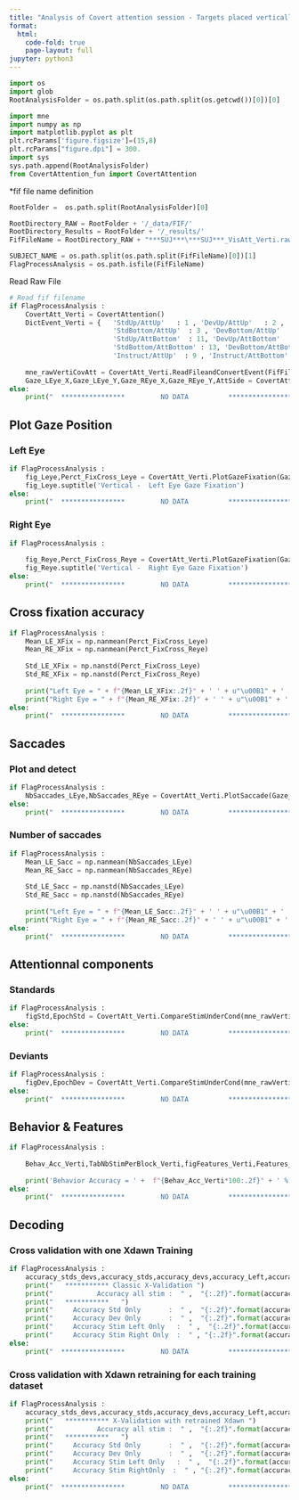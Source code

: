 ```yaml
---
title: "Analysis of Covert attention session - Targets placed vertically"
format:
  html:
    code-fold: true
    page-layout: full
jupyter: python3
---
```



```python
import os 
import glob
RootAnalysisFolder = os.path.split(os.path.split(os.getcwd())[0])[0]

import mne
import numpy as np
import matplotlib.pyplot as plt
plt.rcParams['figure.figsize']=(15,8)
plt.rcParams["figure.dpi"] = 300.
import sys
sys.path.append(RootAnalysisFolder)
from CovertAttention_fun import CovertAttention
```

*fif file name definition

```python

RootFolder =  os.path.split(RootAnalysisFolder)[0]

RootDirectory_RAW = RootFolder + '/_data/FIF/'
RootDirectory_Results = RootFolder + '/_results/'
FifFileName = RootDirectory_RAW + "***SUJ***\***SUJ***_VisAtt_Verti.raw.fif"

SUBJECT_NAME = os.path.split(os.path.split(FifFileName)[0])[1]
FlagProcessAnalysis = os.path.isfile(FifFileName)

```


Read Raw File

```python

# Read fif filename 
if FlagProcessAnalysis :
	CovertAtt_Verti = CovertAttention()
	DictEvent_Verti = {   'StdUp/AttUp'   : 1 , 'DevUp/AttUp'   : 2 ,
		                  'StdBottom/AttUp'  : 3 , 'DevBottom/AttUp'  : 4 , 
		                  'StdUp/AttBottom'  : 11, 'DevUp/AttBottom'  : 12,
		                  'StdBottom/AttBottom' : 13, 'DevBottom/AttBottom' : 14,
		                  'Instruct/AttUp'  : 9 , 'Instruct/AttBottom' : 10 }
		
	mne_rawVertiCovAtt = CovertAtt_Verti.ReadFileandConvertEvent(FifFileName, DictEvent_Verti)
	Gaze_LEye_X,Gaze_LEye_Y,Gaze_REye_X,Gaze_REye_Y,AttSide = CovertAtt_Verti.SetGazeData(mne_rawVertiCovAtt)
else:
	print("  ****************         NO DATA          ****************")
```

## Plot Gaze Position
### Left Eye
```python
if FlagProcessAnalysis :
	fig_Leye,Perct_FixCross_Leye = CovertAtt_Verti.PlotGazeFixation(Gaze_LEye_X,Gaze_LEye_Y,AttSide)
	fig_Leye.suptitle('Vertical -  Left Eye Gaze Fixation')
else:
	print("  ****************         NO DATA          ****************")
```
### Right Eye
```python
if FlagProcessAnalysis :
	
	fig_Reye,Perct_FixCross_Reye = CovertAtt_Verti.PlotGazeFixation(Gaze_REye_X,Gaze_REye_Y,AttSide)
	fig_Reye.suptitle('Vertical -  Right Eye Gaze Fixation')
else:
	print("  ****************         NO DATA          ****************")
```

## Cross fixation accuracy
```python
if FlagProcessAnalysis :
	Mean_LE_XFix = np.nanmean(Perct_FixCross_Leye)
	Mean_RE_XFix = np.nanmean(Perct_FixCross_Reye)
	
	Std_LE_XFix = np.nanstd(Perct_FixCross_Leye)
	Std_RE_XFix = np.nanstd(Perct_FixCross_Reye)
	
	print("Left Eye = " + f"{Mean_LE_XFix:.2f}" + ' ' + u"\u00B1" + ' ' + f"{Std_LE_XFix:.2f}" + " %")
	print("Right Eye = " + f"{Mean_RE_XFix:.2f}" + ' ' + u"\u00B1" + ' ' + f"{Std_RE_XFix:.2f}" + " %")
else:
	print("  ****************         NO DATA          ****************")
```
## Saccades
### Plot and detect
```python
if FlagProcessAnalysis :
	NbSaccades_LEye,NbSaccades_REye = CovertAtt_Verti.PlotSaccade(Gaze_LEye_X,Gaze_LEye_Y,Gaze_REye_X,Gaze_REye_Y,mne_rawVertiCovAtt.info['sfreq'],AttSide,'Hori')
else:
	print("  ****************         NO DATA          ****************")
```
### Number of saccades
```python
if FlagProcessAnalysis :
	Mean_LE_Sacc = np.nanmean(NbSaccades_LEye)
	Mean_RE_Sacc = np.nanmean(NbSaccades_REye)
	
	Std_LE_Sacc = np.nanstd(NbSaccades_LEye)
	Std_RE_Sacc = np.nanstd(NbSaccades_REye)
	
	print("Left Eye = " + f"{Mean_LE_Sacc:.2f}" + ' ' + u"\u00B1" + ' ' + f"{Std_LE_Sacc:.2f}" + " saccades")
	print("Right Eye = " + f"{Mean_RE_Sacc:.2f}" + ' ' + u"\u00B1" + ' ' + f"{Std_RE_Sacc:.2f}" + " saccades")
else:
	print("  ****************         NO DATA          ****************")
```

## Attentionnal components
### Standards
```python
if FlagProcessAnalysis :
	figStd,EpochStd = CovertAtt_Verti.CompareStimUnderCond(mne_rawVertiCovAtt,'Std',[1,1],'Standards')
else:
	print("  ****************         NO DATA          ****************")
```
### Deviants

```python
if FlagProcessAnalysis :
	figDev,EpochDev = CovertAtt_Verti.CompareStimUnderCond(mne_rawVertiCovAtt,'Dev',[2.5,2.5],'Deviants')
else:
	print("  ****************         NO DATA          ****************")
```


## Behavior & Features
```python
if FlagProcessAnalysis :
	
	Behav_Acc_Verti,TabNbStimPerBlock_Verti,figFeatures_Verti,Features_Verti,nb_spatial_filters,NbPtsEpoch= CovertAtt_Verti.ComputeFeatures(mne_rawVertiCovAtt)
	
	print('Behavior Accuracy = ' +  f"{Behav_Acc_Verti*100:.2f}" + ' %')
else:
	print("  ****************         NO DATA          ****************")
```

## Decoding
### Cross validation with one Xdawn Training
```python
if FlagProcessAnalysis :	
	accuracy_stds_devs,accuracy_stds,accuracy_devs,accuracy_Left,accuracy_Right = CovertAtt_Verti.ClassicCrossValidation(Features_Verti,nb_spatial_filters,NbPtsEpoch)
	print("   *********** Classic X-Validation ")
	print("           Accuracy all stim :  " ,  "{:.2f}".format(accuracy_stds_devs))
	print("   ***********   ")
	print("     Accuracy Std Only       :  " ,  "{:.2f}".format(accuracy_stds))
	print("     Accuracy Dev Only       :  " ,  "{:.2f}".format(accuracy_devs))
	print("     Accuracy Stim Left Only   :  " ,  "{:.2f}".format(accuracy_Left))
	print("     Accuracy Stim Right Only  :  " , "{:.2f}".format(accuracy_Right))	
else:
	print("  ****************         NO DATA          ****************")
```
### Cross validation with Xdawn retraining for each training dataset
```python
if FlagProcessAnalysis :
	accuracy_stds_devs,accuracy_stds,accuracy_devs,accuracy_Left,accuracy_Right = CovertAtt_Verti.ComputeAccuracy(mne_rawVertiCovAtt,TabNbStimPerBlock_Verti)
	print("   *********** X-Validation with retrained Xdawn ")
	print("           Accuracy all stim :  " ,  "{:.2f}".format(accuracy_stds_devs))
	print("   ***********   ")
	print("     Accuracy Std Only       :  " ,  "{:.2f}".format(accuracy_stds))
	print("     Accuracy Dev Only       :  " ,  "{:.2f}".format(accuracy_devs))
	print("     Accuracy Stim Left Only   :  " ,  "{:.2f}".format(accuracy_Left))
	print("     Accuracy Stim RightOnly  :  " , "{:.2f}".format(accuracy_Right))
else:
	print("  ****************         NO DATA          ****************")
```